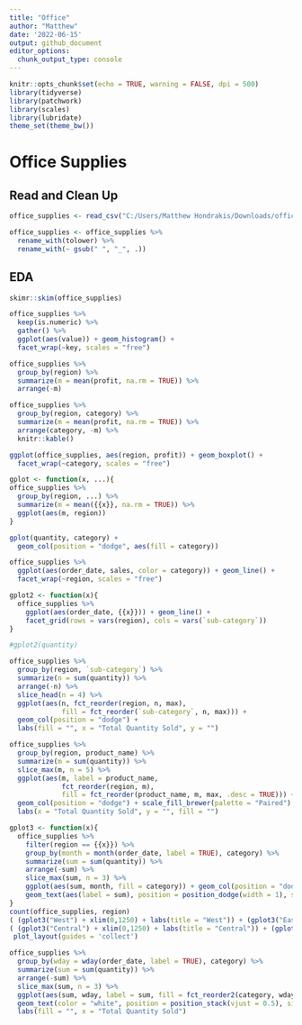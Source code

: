 ```yaml
---
title: "Office"
author: "Matthew"
date: '2022-06-15'
output: github_document
editor_options: 
  chunk_output_type: console
---
```


```r
knitr::opts_chunk$set(echo = TRUE, warning = FALSE, dpi = 500)
library(tidyverse)
library(patchwork)
library(scales)
library(lubridate)
theme_set(theme_bw())
```


# Office Supplies

## Read and Clean Up
```r
office_supplies <- read_csv("C:/Users/Matthew Hondrakis/Downloads/office_supplies.csv")

office_supplies <- office_supplies %>% 
  rename_with(tolower) %>% 
  rename_with(~ gsub(" ", "_", .))
```


## EDA
```r
skimr::skim(office_supplies)

office_supplies %>% 
  keep(is.numeric) %>% 
  gather() %>% 
  ggplot(aes(value)) + geom_histogram() + 
  facet_wrap(~key, scales = "free")
```


```r
office_supplies %>% 
  group_by(region) %>% 
  summarize(m = mean(profit, na.rm = TRUE)) %>% 
  arrange(-m)

office_supplies %>% 
  group_by(region, category) %>% 
  summarize(m = mean(profit, na.rm = TRUE)) %>% 
  arrange(category, -m) %>% 
  knitr::kable()

ggplot(office_supplies, aes(region, profit)) + geom_boxplot() +
  facet_wrap(~category, scales = "free")
```



```r
gplot <- function(x, ...){
office_supplies %>% 
  group_by(region, ...) %>% 
  summarize(m = mean({{x}}, na.rm = TRUE)) %>% 
  ggplot(aes(m, region))
}

gplot(quantity, category) + 
  geom_col(position = "dodge", aes(fill = category))
```



```r
office_supplies %>% 
  ggplot(aes(order_date, sales, color = category)) + geom_line() +
  facet_wrap(~region, scales = "free")

gplot2 <- function(x){ 
  office_supplies %>%  
    ggplot(aes(order_date, {{x}})) + geom_line() +
    facet_grid(rows = vars(region), cols = vars(`sub-category`))
}

#gplot2(quantity)

```



```r
office_supplies %>% 
  group_by(region, `sub-category`) %>% 
  summarize(n = sum(quantity)) %>% 
  arrange(-n) %>% 
  slice_head(n = 4) %>% 
  ggplot(aes(n, fct_reorder(region, n, max), 
             fill = fct_reorder(`sub-category`, n, max))) + 
  geom_col(position = "dodge") + 
  labs(fill = "", x = "Total Quantity Sold", y = "")
```



```r
office_supplies %>% 
  group_by(region, product_name) %>% 
  summarize(m = sum(quantity)) %>% 
  slice_max(m, n = 5) %>% 
  ggplot(aes(m, label = product_name, 
             fct_reorder(region, m), 
             fill = fct_reorder(product_name, m, max, .desc = TRUE))) +
  geom_col(position = "dodge") + scale_fill_brewer(palette = "Paired") +
  labs(x = "Total Quantity Sold", y = "", fill = "") 
```



```r
gplot3 <- function(x){
  office_supplies %>% 
    filter(region == {{x}}) %>% 
    group_by(month = month(order_date, label = TRUE), category) %>% 
    summarize(sum = sum(quantity)) %>% 
    arrange(-sum) %>% 
    slice_max(sum, n = 3) %>% 
    ggplot(aes(sum, month, fill = category)) + geom_col(position = "dodge") +
    geom_text(aes(label = sum), position = position_dodge(width = 1), size = 3, hjust = -0.3)
}
count(office_supplies, region)
( (gplot3("West") + xlim(0,1250) + labs(title = "West")) + (gplot3("East") + xlim(0,1250) + labs(title = "East"))) /
( (gplot3("Central") + xlim(0,1250) + labs(title = "Central")) + (gplot3("South") + xlim(0,1250) + labs(title = "South"))) + 
 plot_layout(guides = 'collect')
```



```r
office_supplies %>% 
  group_by(wday = wday(order_date, label = TRUE), category) %>% 
  summarize(sum = sum(quantity)) %>% 
  arrange(-sum) %>% 
  slice_max(sum, n = 3) %>% 
  ggplot(aes(sum, wday, label = sum, fill = fct_reorder2(category, wday, sum, .desc = FALSE))) + geom_col() +
  geom_text(color = "white", position = position_stack(vjust = 0.5), size = 3) +
  labs(fill = "", x = "Total Quantity Sold")
```
